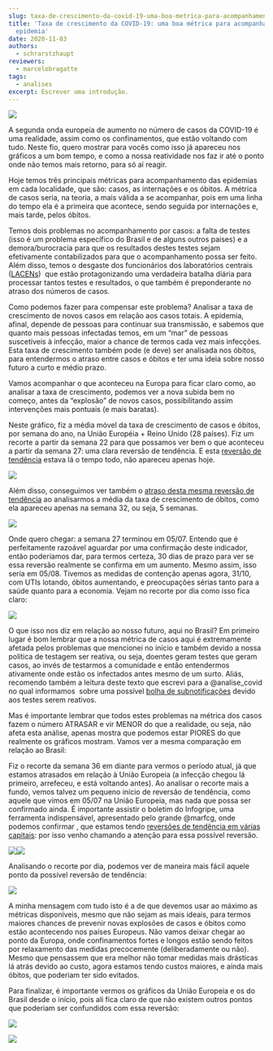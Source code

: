 ```yaml
---
slug: taxa-de-crescimento-da-covid-19-uma-boa-metrica-para-acompanhamento-da-epidemia
title: 'Taxa de crescimento da COVID-19: uma boa métrica para acompanhamento da
  epidemia'
date: 2020-11-03
authors:
  - schrarstzhaupt
reviewers:
  - marcelobragatte
tags:
  - analises
excerpt: Escrever uma introdução.
---
```


![](https://redeaanalisecovid.files.wordpress.com/2020/11/sem-titulo.png?w=962)

A segunda onda europeia de aumento no número de casos da COVID-19 é uma realidade, assim como os confinamentos, que estão voltando com tudo. Neste fio, quero mostrar para vocês como isso já apareceu nos gráficos a um bom tempo, e como a nossa reatividade nos faz ir até o ponto onde não temos mais retorno, para só aí reagir.

Hoje temos três principais métricas para acompanhamento das epidemias em cada localidade, que são: casos, as internações e os óbitos. A métrica de casos seria, na teoria, a mais válida a se acompanhar, pois em uma linha do tempo ela é a primeira que acontece, sendo seguida por internações e, mais tarde, pelos óbitos.

Temos dois problemas no acompanhamento por casos: a falta de testes (isso é um problema específico do Brasil e de alguns outros países) e a demora/burocracia para que os resultados destes testes sejam efetivamente contabilizados para que o acompanhamento possa ser feito. Além disso, temos o desgaste dos funcionários dos laboratórios centrais ([LACENs](https://twitter.com/marfcg/status/1322612648727502850?s=20))  que estão protagonizando uma verdadeira batalha diária para processar tantos testes e resultados, o que também é preponderante no atraso dos números de casos.

Como podemos fazer para compensar este problema? Analisar a taxa de crescimento de novos casos em relação aos casos totais. A epidemia, afinal, depende de pessoas para continuar sua transmissão, e sabemos que quanto mais pessoas infectadas temos, em um “mar” de pessoas suscetíveis à infecção, maior a chance de termos cada vez mais infecções. Esta taxa de crescimento também pode (e deve) ser analisada nos óbitos, para entendermos o atraso entre casos e óbitos e ter uma ideia sobre nosso futuro a curto e médio prazo.

Vamos acompanhar o que aconteceu na Europa para ficar claro como, ao analisar a taxa de crescimento, podemos ver a nova subida bem no começo, antes da “explosão” de novos casos, possibilitando assim intervenções mais pontuais (e mais baratas).

Neste gráfico, fiz a média móvel da taxa de crescimento de casos e óbitos, por semana do ano, na União Européia + Reino Unido (28 países). Fiz um recorte a partir da semana 22 para que possamos ver bem o que aconteceu a partir da semana 27: uma clara reversão de tendência. E esta [reversão de tendência](https://twitter.com/schrarstzhaupt/status/1306662863126364161?s=20) estava lá o tempo todo, não apareceu apenas hoje.

![](https://lh5.googleusercontent.com/azg6YQ_IZXROskw2y-gPNXUPKB82EVZkP__aaR21VQEE717Y5usQEYxVim2K3qLfQFpB3Drp332bBkWLydDmLZzQnInh2q2N93naVc5px3FOJ424xxTh75kN1j2TB71RdXhbY4ay)

Além disso, conseguimos ver também o [atraso desta mesma reversão de tendência](https://twitter.com/schrarstzhaupt/status/1321299507112542210?s=20) ao analisarmos a média da taxa de crescimento de óbitos, como ela apareceu apenas na semana 32, ou seja, 5 semanas.

![](https://lh4.googleusercontent.com/Q6Dn3M3eL7pbHu682A9j1eTHGYnqeTkcEJ9WNrvoHuOwlVx5NTdpiQu9tb3fJGt1_tLAbHsP-QWIQB6FEakdM3JdNBM5qI3TtY0YyNPjDQbj6Oylijlb3JQecvqojdr6Lq1BI0Mz)

Onde quero chegar: a semana 27 terminou em 05/07. Entendo que é perfeitamente razoável aguardar por uma confirmação deste indicador, então poderíamos dar, para termos certeza, 30 dias de prazo para ver se essa reversão realmente se confirma em um aumento. Mesmo assim, isso seria em 05/08. Tivemos as medidas de contenção apenas agora, 31/10, com UTIs lotando, óbitos aumentando, e preocupações sérias tanto para a saúde quanto para a economia. Vejam no recorte por dia como isso fica claro:

![](https://lh5.googleusercontent.com/V4RvG_PvDUNviPUnG5btnhP9W-ZvTomYhVD7zutsWX4hNFM-5n6HxNGI32RE_glJturan4sa2BDyz3b5yjYLmMweoACsd6X6bgSz17RBYsooDXsslcCr3zoM6HnvkeTrBacILhaC)

O que isso nos diz em relação ao nosso futuro, aqui no Brasil? Em primeiro lugar é bom lembrar que a nossa métrica de casos aqui é extremamente afetada pelos problemas que mencionei no início e também devido a nossa política de testagem ser reativa, ou seja, doentes geram testes que geram casos, ao invés de testarmos a comunidade e então entendermos ativamente onde estão os infectados antes mesmo de um surto. Aliás,  recomendo também a leitura deste texto que escrevi para a @analise_covid no qual informamos  sobre uma possível [bolha de subnotificações](https://redeaanalisecovid.wordpress.com/2020/10/16/segunda-onda-podemos-estar-em-uma-bolha-de-subnotificacoes-a-importancia-da-politica-de-testagem-no-controle-da-epidemia-de-covid-19/) devido aos testes serem reativos.

Mas é importante lembrar que todos estes problemas na métrica dos casos fazem o número ATRASAR e vir MENOR do que a realidade, ou seja, não afeta esta análise, apenas mostra que podemos estar PIORES do que realmente os gráficos mostram. Vamos ver a mesma comparação em relação ao Brasil:

Fiz o recorte da semana 36 em diante para vermos o período atual, já que estamos atrasados em relação à União Europeia (a infecção chegou lá primeiro, arrefeceu, e está voltando antes). Ao analisar o recorte mais a fundo, vemos talvez um pequeno início de reversão de tendência, como aquele que vimos em 05/07 na União Europeia, mas nada que possa ser confirmado ainda. É importante assistir o boletim do Infogripe, uma ferramenta indispensável, apresentado pelo grande @marfcg, onde podemos confirmar , que estamos tendo [reversões de tendência em várias capitais](https://www.youtube.com/watch?v=WyPIDbLdsR8): por isso venho chamando a atenção para essa possível reversão.

![](https://lh6.googleusercontent.com/5FP3npHGqg4yDJ0CR8kvc9N3LzShO0FtO0WQPPcND2-OYCFB57J6E6Zhh7CCgG-RauV5meaasH73FJ-LwMTgcHQyT2smcCsObFIb4Z1yoWW2-2nhilSbrbNCGJPFiE4-QVHxI2cM)![](https://lh6.googleusercontent.com/hosdOQyhYGfcLR7NBw0yv9rnJyG3jcODh_czMeCRb2G7skZFgyQtTWS7tMN8xU8oBTGDUOtcky906GCySgi0i2yBNBYloZWstZo6l8Jzsok7BDzqQ1INKcNl1hfbDOe3bzjWYl89)

Analisando o recorte por dia, podemos ver de maneira mais fácil aquele ponto da possível reversão de tendência:

![](https://lh3.googleusercontent.com/XF1PfyOReKyzAshukZdqlwvWpvJnjqfPuK6IJqA-aswKvmHdHs2-cEK7pVkqkomD1wHnx1xVjVfShZYF0qapaCBFhnMz9T1vqp8dLtR_TQnCtyGgpCqzkJ0z8-QJT-GVom5LKfQi)

A minha mensagem com tudo isto é a de que devemos usar ao máximo as métricas disponíveis, mesmo que não sejam as mais ideais, para termos maiores chances de prevenir novas explosões de casos e óbitos como estão acontecendo nos países Europeus. Não vamos deixar chegar ao ponto da Europa, onde confinamentos fortes e longos estão sendo feitos por relaxamento das medidas precocemente (deliberadamente ou não). Mesmo que pensassem que era melhor não tomar medidas mais drásticas lá atrás devido ao custo, agora estamos tendo custos maiores, e ainda mais óbitos, que poderiam ter sido evitados.

Para finalizar, é importante vermos os gráficos da União Europeia e os do Brasil desde o início, pois ali fica claro de que não existem outros pontos que poderiam ser confundidos com essa reversão:

![](https://lh3.googleusercontent.com/ZJ3pov0ezXSJcZOtxZZzPnYGWmG595Y91P4CZcQB5lfcnGzyfswazOxMf1ZbEm249xGlpppyucXvJtUkhJnUNSP5On6FZJMZjyE8U7YZzbLTz6D8g1W3KW0xBVmRLQStF0PQsEYE)

![](https://lh3.googleusercontent.com/1PjgYtiKUf24FIt6Ftd3-1twUCJ_UYpJ3scZGdw03Wjl7Of-diOoNyPtP_OTEIY8dGN_zmsGr1vffArtfxJ-nnV5KkkAeYvW9PVpa1HBpsGdfs-1vVB0NjsvEZ-V85vxR3JRics_)
